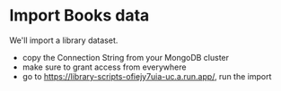 # Import Books data

We'll import a library dataset.

- copy the Connection String from your MongoDB cluster
- make sure to grant access from everywhere
- go to https://library-scripts-ofiejy7uia-uc.a.run.app/, run the import
